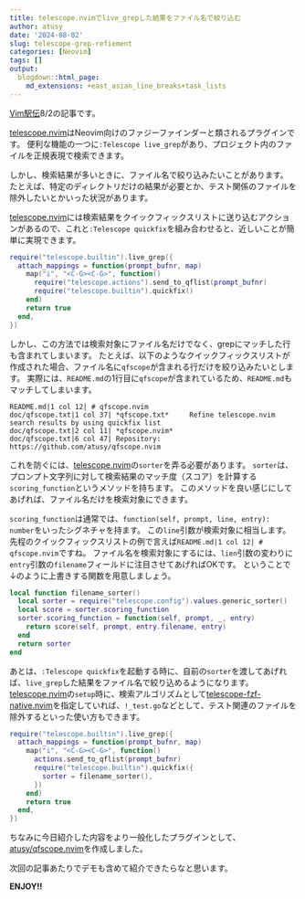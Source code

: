 ```yaml
---
title: telescope.nvimでlive_grepした結果をファイル名で絞り込む
author: atusy
date: '2024-08-02'
slug: telescope-grep-refiement
categories: [Neovim]
tags: []
output:
  blogdown::html_page:
    md_extensions: +east_asian_line_breaks+task_lists
---
```


[Vim駅伝](https://vim-jp.org/ekiden/)8/2の記事です。

[telescope.nvim]: https://github.com/nvim-telescope/telescope.nvim

[telescope.nvim]はNeovim向けのファジーファインダーと類されるプラグインです。
便利な機能の一つに`:Telescope live_grep`があり、プロジェクト内のファイルを正規表現で検索できます。

しかし、検索結果が多いときに、ファイル名で絞り込みたいことがあります。
たとえば、特定のディレクトリだけの結果が必要とか、テスト関係のファイルを除外したいとかいった状況があります。

[telescope.nvim]には検索結果をクイックフィックスリストに送り込むアクションがあるので、これと`:Telescope quickfix`を組み合わせると、近しいことが簡単に実現できます。

```lua
require("telescope.builtin").live_grep({
  attach_mappings = function(prompt_bufnr, map)
    map("i", "<C-G><C-G>", function()
      require("telescope.actions").send_to_qflist(prompt_bufnr)
      require("telescope.builtin").quickfix()
    end)
    return true
  end,
})
```

しかし、この方法では検索対象にファイル名だけでなく、grepにマッチした行も含まれてしまいます。
たとえば、以下のようなクイックフィックスリストが作成された場合、ファイル名に`qfscope`が含まれる行だけを絞り込みたいとします。
実際には、`README.md`の1行目に`qfscope`が含まれているため、`README.md`もマッチしてしまいます。

```
README.md|1 col 12| # qfscope.nvim
doc/qfscope.txt|1 col 37| *qfscope.txt*     Refine telescope.nvim search results by using quickfix list
doc/qfscope.txt|2 col 11| *qfscope.nvim*
doc/qfscope.txt|6 col 47| Repository: https://github.com/atusy/qfscope.nvim
```

これを防ぐには、[telescope.nvim]の`sorter`を弄る必要があります。
`sorter`は、プロンプト文字列に対して検索結果のマッチ度（スコア）を計算する`scoring_function`というメソッドを持ちます。
このメソッドを良い感じにしてあげれば、ファイル名だけを検索対象にできます。

`scoring_function`は通常では、`function(self, prompt, line, entry): number`をいったシグネチャを持ます。
この`line`引数が検索対象に相当します。
先程のクイックフィックスリストの例で言えば`README.md|1 col 12| # qfscope.nvim`ですね。
ファイル名を検索対象にするには、`lien`引数の変わりに`entry`引数の`filename`フィールドに注目させてあげればOKです。
ということで↓のように上書きする関数を用意しましょう。

``` lua
local function filename_sorter()
  local sorter = require("telescope.config").values.generic_sorter()
  local score = sorter.scoring_function
  sorter.scoring_function = function(self, prompt, _, entry)
    return score(self, prompt, entry.filename, entry)
  end
  return sorter
end
```

あとは、`:Telescope quickfix`を起動する時に、自前の`sorter`を渡してあげれば、`live_grep`した結果をファイル名で絞り込めるようになります。
[telescope.nvim]の`setup`時に、検索アルゴリズムとして[telescope-fzf-native.nvim](https://github.com/nvim-telescope/telescope-fzf-native.nvim)を指定していれば、`!_test.go`などとして、テスト関連のファイルを除外するといった使い方もできます。

```lua
require("telescope.builtin").live_grep({
  attach_mappings = function(prompt_bufnr, map)
    map("i", "<C-G><C-G>", function()
      actions.send_to_qflist(prompt_bufnr)
      require("telescope.builtin").quickfix({
        sorter = filename_sorter(),
      })
    end)
    return true
  end,
})
```

ちなみに今日紹介した内容をより一般化したプラグインとして、[atusy/qfscope.nvim](https://github.com/atusy/qfscope.nvim)を作成しました。

次回の記事あたりでデモも含めて紹介できたらなと思います。

**ENJOY!!**

